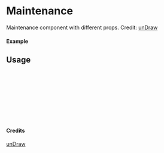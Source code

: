
<Meta of={Maintenance} title="unDraw/Maintenance" />

# Maintenance

Maintenance component with different props.
Credit: [unDraw](https://undraw.co/illustrations)

#### Example

<Canvas of={Maintenance.Primary} />

## Usage

```ts
import { Maintenance } from "yadl-ui";

const Example = () => {
  return (
      <Maintenance />
  );
};

export default Example;
```

#### Credits
[unDraw](https://undraw.co/illustrations)
